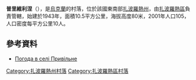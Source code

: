 {{coord|47|57|55|N|35|2|23|E|scale:100000|display=title}}

'''普里維利涅'''（{{lang-uk|Привільне}}），是[[烏克蘭|烏克蘭]]的村落，位於該國東南部[[扎波羅熱州|扎波羅熱州]]，由[[扎波羅熱區|扎波羅熱區]]負責管轄，始建於1943年，面積10.5平方公里，海拔高度80米，2001年人口105，人口密度每平方公里10人。

==參考資料==
* [http://weather.in.ua/ua/zaporozhskaja/22036 Погода в селі Привільне] {{Wayback|url=http://weather.in.ua/ua/zaporozhskaja/22036 |date=20160305094209 }}

[[Category:扎波羅熱州村落|Category:扎波羅熱州村落]]
[[Category:扎波羅熱區村落|Category:扎波羅熱區村落]]


{{Zaporizhia-geo-stub}}